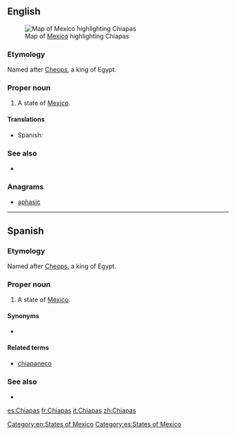 ==English==
[[File:Mexico map, MX-CHP.svg|thumb|Map of [[Mexico]] highlighting Chiapas]]
===Etymology===
Named after [[Cheops]], a king of Egypt.

===Proper noun===
{{en-proper noun}}

# A state of [[Mexico]].

====Translations====
{{trans-top|state of Mexico}}
* Spanish: {{t+|es|Chiapas|m}}
{{trans-mid}}
{{trans-bottom}}

===See also===
* {{pedialite}}

===Anagrams===
* [[aphasic#English|aphasic]]

[[Category:en:States of Mexico]]

----

==Spanish==

===Etymology===
Named after [[Cheops]], a king of Egypt.

===Proper noun===
{{es-proper noun|m}}

# A state of [[Mexico]].

====Synonyms====
* {{l|es|CS}} {{qualifier|abbreviation}}

====Related terms====
* [[chiapaneco]]

===See also===
* {{pedialite|lang=es}}

[[Category:es:States of Mexico]]

[[es:Chiapas]]
[[fr:Chiapas]]
[[it:Chiapas]]
[[zh:Chiapas]]